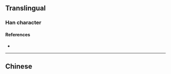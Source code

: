 {{also|撓}}
{{character info/new}}
==Translingual==

===Han character===
{{Han char|rn=64|rad=手|as=06|sn=9|four=|canj=QJPU|ids=⿰扌尧}}

====References====
* {{Han ref|kx=0431.171|hdz=31868.120|uh=6320|ud=25376}}

----

==Chinese==
{{zh-see|撓}}